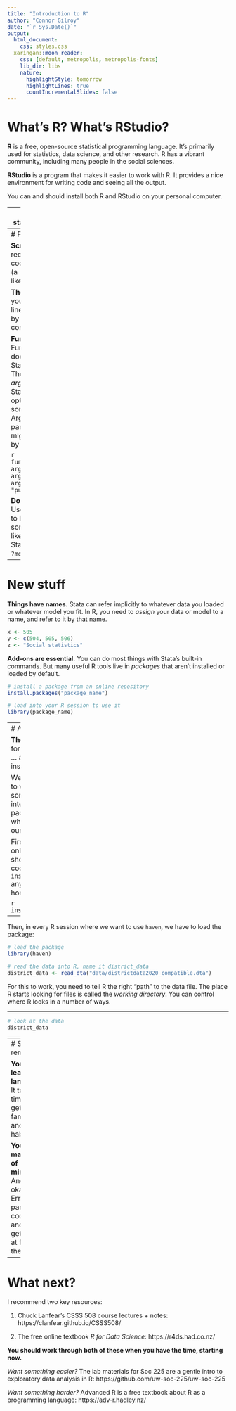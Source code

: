 ```yaml
---
title: "Introduction to R"
author: "Connor Gilroy"
date: "`r Sys.Date()`"
output: 
  html_document:
    css: styles.css
  xaringan::moon_reader:
    css: [default, metropolis, metropolis-fonts]
    lib_dir: libs
    nature:
      highlightStyle: tomorrow
      highlightLines: true
      countIncrementalSlides: false
---
```


# What's R? What's RStudio?

**R** is a free, open-source statistical programming language. It's primarily used for statistics, data science, and other research. R has a vibrant community, including many people in the social sciences. 

**RStudio** is a program that makes it easier to work with R. It provides a nice environment for writing code and seeing all the output.

You can and should install both R and RStudio on your personal computer. 

---
# Tasks in statistical analysis

The basic things you'll want to do in R are the same as in Stata: 

- get data into the programming environment
- modify variables or create new ones, filter rows of observations
- look at variables and calculate descriptive statistics
- calculate inferential statistics
- visualize variables and models
- save output

---
# Familiar stuff

**Scripts.** Write and record all of your code in an R script (a `.R` file). This is like a Stata .do-file.

**The console.** Run your code line-by-line and see output by sending it to the console.

**Functions.** Functions are how R does things, like Stata commands. They take *arguments* (like Stata's varlist and options), and return something back. Arguments go inside parentheses, and might be referred to by name.

```r
function_name(data, argument2 = 300, argument3 = FALSE, argument4 = "purple")
```

**Documentation.** Use `?` in the console to look up how something works, like typing `help` in Stata. For instance: `?mean`. 

---
# New stuff

**Things have names.** Stata can refer implicitly to whatever data you loaded or whatever model you fit. In R, you need to *assign* your data or model to a name, and refer to it by that name. 

```r
x <- 505
y <- c(504, 505, 506)
z <- "Social statistics"
```

**Add-ons are essential.** You can do most things with Stata's built-in commands. But many useful R tools live in *packages* that aren't installed or loaded by default. 

```r
# install a package from an online repository
install.packages("package_name")

# load into your R session to use it
library(package_name)
```

---
# An example: loading data

**The goal:** take a file that's formatted for use in Stata ... and load it into R instead!

We're not the first humans to want to do this. So, some nice person on the internet has made a package called `haven` which promises to solve our problem. 

First, we install `haven`. We only do this once! (There should never be a line of code that says `install.packages` anywhere in your homework scripts.)

```r
install.packages("haven")
```

---

Then, in every R session where we want to use `haven`, we have to load the package: 

```r
# load the package
library(haven)

# read the data into R, name it district_data
district_data <- read_dta("data/districtdata2020_compatible.dta")
```

For this to work, you need to tell R the right "path" to the data file. The place R starts looking for files is called the *working directory*. You can control where R looks in a number of ways.

---

```r
# look at the data
district_data
```


---
# Stuff to remember

**You're learning a language!** It takes time to get familiar and built habits. 

**You'll make lots of mistakes!** And that's okay! Errors are part of coding, and you'll get faster at fixing them. 

---
# What next?

I recommend two key resources: 

1. Chuck Lanfear's CSSS 508 course lectures + notes: https://clanfear.github.io/CSSS508/

2. The free online textbook *R for Data Science*: https://r4ds.had.co.nz/

**You should work through both of these when you have the time, starting now.**

*Want something easier?* The lab materials for Soc 225 are a gentle intro to exploratory data analysis in R: https://github.com/uw-soc-225/uw-soc-225

*Want something harder?* Advanced R is a free textbook about R as a programming language: https://adv-r.hadley.nz/
